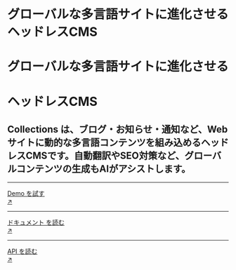 
<div className="grid grid-cols-1 lg:grid-cols-3 gap-8 mt-8 md:mt-20">
  <div className="cols-span-1 lg:col-span-2">
    <div className="block md:hidden mb-8">
      <h1 className="text-4xl font-black leading-narrow">
        <span>グローバルな多言語サイトに進化させる</span>
        <span className="nx-text-primary-600">ヘッドレスCMS</span>
      </h1>
    </div>
    <div className="hidden md:block mb-12">
      <h1 className="text-7xxl font-black leading-narrow">グローバルな多言語サイトに進化させる</h1>
      <h1 className="text-7xxl font-black nx-text-primary-600 leading-narrow">ヘッドレスCMS</h1>
    </div>
    <h2 className="text-lg leading-relaxed">
      Collections
      は、ブログ・お知らせ・通知など、Webサイトに動的な多言語コンテンツを組み込めるヘッドレスCMSです。自動翻訳やSEO対策など、グローバルコンテンツの生成もAIがアシストします。
    </h2>
  </div>
  <div className="mt-4">
    <hr />
    <a
      target="_blank"
      href="https://app.collectionsdemo.live/admin/"
      rel="dofollow"
      className="hover:nx-text-primary-600 hover:underline"
    >
      <div className="flex py-5">
        <div className="flex-auto">Demo を試す</div>
        <div className="flex-none">↗</div>
      </div>
    </a>
    <hr />
    <a href="docs/home" className="hover:nx-text-primary-600 hover:underline">
      <div className="flex py-5">
        <div className="flex-auto">ドキュメント を読む</div>
        <div className="flex-none">↗</div>
      </div>
    </a>
    <hr />
    <a href="reference/api" className="hover:nx-text-primary-600 hover:underline">
      <div className="flex py-5">
        <div className="flex-auto">API を読む</div>
        <div className="flex-none">↗</div>
      </div>
    </a>
  </div>
</div>
